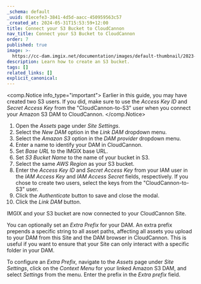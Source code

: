 ```yaml
---
_schema: default
_uuid: 01ecefe3-3841-4d5d-aacc-450959563c57
_created_at: 2024-05-31T15:53:59+12:00
title: Connect your S3 Bucket to CloudCannon
nav_title: Connect your S3 Bucket to CloudCannon
order: 7
published: true
image: >-
  https://cc-dam.imgix.net/documentation/images/default-thumbnail/2023-Q4/CloudCannon-Documentation-Thumbnail.png
description: Learn how to create an S3 bucket.
tags: []
related_links: []
explicit_canonical:
---
```

<comp.Notice info_type="important">
  Earlier in this guide, you may have created two S3 users. If you did, make sure to use the *Access Key ID* and *Secret Access Key* from the "CloudCannon-to-S3" user when you connect your Amazon S3 DAM to CloudCannon.
</comp.Notice>

1. Open the *Assets* page under *Site Settings*.
2. Select the *New DAM* option in the *Link DAM* dropdown menu.
3. Select the *Amazon S3* option in the *DAM provider* dropdown menu.
4. Enter a name to identify your DAM in CloudCannon.
5. Set *Base URL* to the IMGIX base URL.
6. Set *S3 Bucket Name* to the name of your bucket in S3.
7. Select the same *AWS Region* as your S3 bucket.
8. Enter the *Access Key ID* and *Secret Access Key* from your IAM user in the *IAM Access Key* and *IAM Access Secret* fields, respectively. If you chose to create two users, select the keys from the "CloudCannon-to-S3" user.
9. Click the *Authenticate* button to save and close the modal.
10. Click the *Link DAM* button.

IMGIX and your S3 bucket are now connected to your CloudCannon Site.

You can optionally set an *Extra Prefix* for your DAM. An extra prefix prepends a specific string to all asset paths, affecting all assets you upload to your DAM from this Site and the DAM browser in CloudCannon. This is useful if you want to ensure that your Site can only interact with a specific folder in your DAM.

To configure an *Extra Prefix,* navigate to the *Assets* page under *Site Settings*, click on the *Context Menu* for your linked Amazon S3 DAM, and select *Settings* from the menu. Enter the prefix in the *Extra prefix* field.